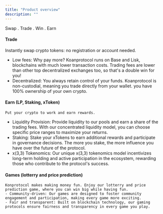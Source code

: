 ```yaml
---
title: "Product overview"
description: ""
---
```


Swap . Trade . Win . Earn

#### Trade
 Instantly swap crypto tokens: no registration or account needed.
   - Low fees: Why pay more? Koanprotocol runs on Base and Lisk, blockchains with much lower transaction costs.
Trading fees are lower than other top decentralized exchanges too, so that's a double win for you!
   - Decentralized: You always retain control of your funds. Koanprotocol is non-custodial, meaning you trade directly from your wallet. you have 100% ownership of your own crypto.




#### Earn (LP, Staking, xToken)
    Put your crypto to work and earn rewards.
   - Liquidity Provision: Provide liquidity to our pools and earn a share of the trading fees. With our concentrated liquidity model, you can choose specific price ranges to maximize your returns.
   - Staking: Stake your xTokens to earn additional rewards and participate in governance decisions. The more you stake, the more influence you have over the future of the protocol.
   - x(3,3) Tokenomics: Our unique x(3,3) tokenomics model incentivizes long-term holding and active participation in the ecosystem, rewarding those who contribute to the protocol's success.


#### Games (lotterry and price prediction)
    Konprotocol makes making money fun. Enjoy our lotterry and price prediction game, where you can win big while having fun.
    - Community-driven: Our games are designed to foster community engagement and participation, making every game more exciting.
    - Fair and transparent: Built on blockchain technology, our gaming protocols ensure fairness and transparency in every game you play.


